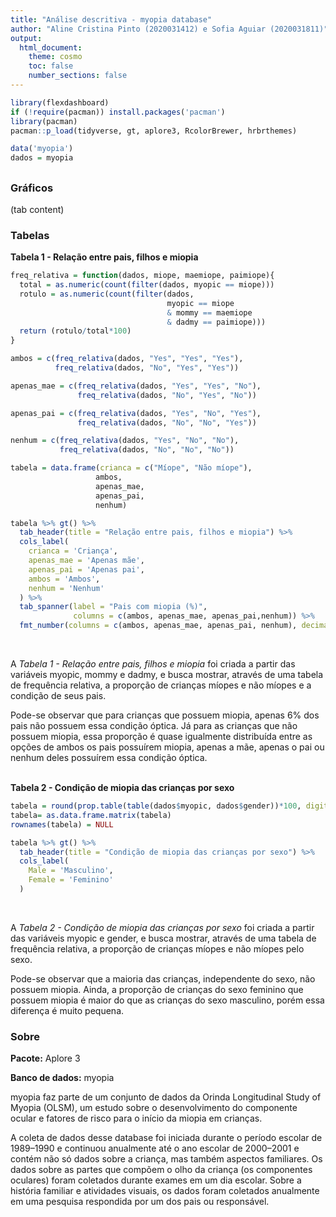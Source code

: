 ```yaml
---
title: "Análise descritiva - myopia database"
author: "Aline Cristina Pinto (2020031412) e Sofia Aguiar (2020031811)"
output: 
  html_document:
    theme: cosmo
    toc: false
    number_sections: false
---
```


```r
library(flexdashboard)
if (!require(pacman)) install.packages('pacman')
library(pacman)
pacman::p_load(tidyverse, gt, aplore3, RcolorBrewer, hrbrthemes)

data('myopia')
dados = myopia
```

## {.tabset .tabset-fade}

### Gráficos

(tab content)

### Tabelas

<div align="center">**Tabela 1 - Relação entre pais, filhos e miopia**</div>

```r

freq_relativa = function(dados, miope, maemiope, paimiope){
  total = as.numeric(count(filter(dados, myopic == miope)))
  rotulo = as.numeric(count(filter(dados,
                                   myopic == miope 
                                   & mommy == maemiope
                                   & dadmy == paimiope)))
  return (rotulo/total*100)
}

ambos = c(freq_relativa(dados, "Yes", "Yes", "Yes"),
          freq_relativa(dados, "No", "Yes", "Yes"))

apenas_mae = c(freq_relativa(dados, "Yes", "Yes", "No"),
               freq_relativa(dados, "No", "Yes", "No"))

apenas_pai = c(freq_relativa(dados, "Yes", "No", "Yes"),
               freq_relativa(dados, "No", "No", "Yes"))

nenhum = c(freq_relativa(dados, "Yes", "No", "No"),
           freq_relativa(dados, "No", "No", "No"))

tabela = data.frame(crianca = c("Míope", "Não míope"), 
                   ambos, 
                   apenas_mae,
                   apenas_pai,
                   nenhum)
```

```r

tabela %>% gt() %>% 
  tab_header(title = "Relação entre pais, filhos e miopia") %>%
  cols_label(
    crianca = 'Criança',
    apenas_mae = 'Apenas mãe',
    apenas_pai = 'Apenas pai',
    ambos = 'Ambos', 
    nenhum = 'Nenhum'
  ) %>%
  tab_spanner(label = "Pais com miopia (%)", 
              columns = c(ambos, apenas_mae, apenas_pai,nenhum)) %>% 
  fmt_number(columns = c(ambos, apenas_mae, apenas_pai, nenhum), decimals = 2)
```

<br>
<div align="center">
A _Tabela 1 - Relação entre pais, filhos e miopia_ foi criada a partir das variáveis myopic, mommy e dadmy, e busca mostrar, através de uma tabela de frequência relativa, a proporção de crianças míopes e não míopes e a condição de seus pais.

Pode-se observar que para crianças que possuem miopia, apenas 6% dos pais não possuem essa condição óptica. Já para as crianças que não possuem miopia, essa proporção é quase igualmente distribuída entre as opções de ambos os pais possuírem miopia, apenas a mãe, apenas o pai ou nenhum deles possuírem essa condição óptica. 
</div>

<br>
<div align="center">**Tabela 2 - Condição de miopia das crianças por sexo **</div>
```r

tabela = round(prop.table(table(dados$myopic, dados$gender))*100, digits=2)
tabela= as.data.frame.matrix(tabela) 
rownames(tabela) = NULL
```

```r

tabela %>% gt() %>% 
  tab_header(title = "Condição de miopia das crianças por sexo") %>%
  cols_label(
    Male = 'Masculino',
    Female = 'Feminino'
  )
```

<br>
<div align="center">
A _Tabela 2 - Condição de miopia das crianças por sexo_ foi criada a partir das variáveis myopic e gender, e busca mostrar, através de uma tabela de frequência relativa, a proporção de crianças míopes e não míopes pelo sexo.

Pode-se observar que a maioria das crianças, independente do sexo, não possuem miopia. Ainda, a proporção de crianças do sexo feminino que possuem miopia é maior do que as crianças do sexo masculino, porém essa diferença é muito pequena.
</div>

### Sobre

**Pacote:** Aplore 3

**Banco de dados:** myopia

myopia faz parte de um conjunto de dados da Orinda Longitudinal Study of Myopia (OLSM), um estudo sobre o desenvolvimento do componente ocular e fatores de risco para o início da miopia em crianças. 

A coleta de dados desse database foi iniciada durante o período escolar de 1989–1990 e continuou anualmente até o ano escolar de 2000–2001 e contém não só dados sobre a criança, mas também aspectos familiares. Os dados sobre as partes que compõem o olho da criança (os componentes oculares) foram coletados durante exames em um dia escolar. Sobre a história familiar e atividades visuais, os dados foram coletados anualmente em uma pesquisa respondida por um dos pais ou responsável.
